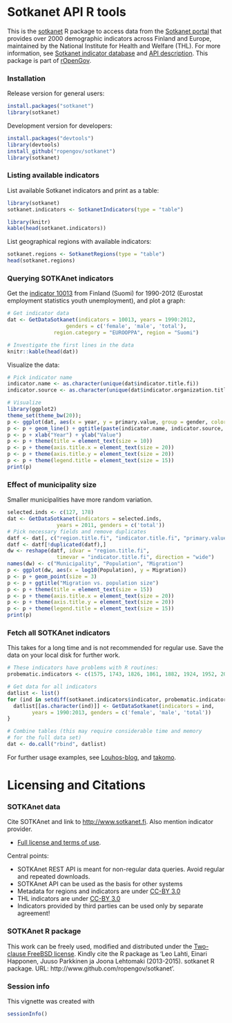 <!--
%\VignetteEngine{knitr}
%\VignetteIndexEntry{sotkanet R vignette}
-->

Sotkanet API R tools
===========

This is the [sotkanet](http://ropengov.github.com/sotkanet) R package to access data from the [Sotkanet portal](http://uusi.sotkanet.fi/portal/page/portal/etusivu/hakusivu) that provides over 2000 demographic indicators across Finland and Europe, maintained by the National Institute for Health and Welfare (THL). For more information, see [Sotkanet indicator database](http://uusi.sotkanet.fi/portal/page/portal/etusivu/tietoa_palvelusta) and [API description](http://uusi.sotkanet.fi/portal/pls/portal/!PORTAL.wwpob_page.show?_docname=22001.PDF). This package is part of [rOpenGov](http://ropengov.github.com/).


### Installation

Release version for general users:

```r
install.packages("sotkanet")
library(sotkanet)
```

Development version for developers:

```r
install.packages("devtools")
library(devtools)
install_github("ropengov/sotkanet")
library(sotkanet)
```

### Listing available indicators

List available Sotkanet indicators and print as a table:

```r
library(sotkanet) 
sotkanet.indicators <- SotkanetIndicators(type = "table")

library(knitr)
kable(head(sotkanet.indicators))
```

List geographical regions with available indicators:

```r
sotkanet.regions <- SotkanetRegions(type = "table")
head(sotkanet.regions)
```


### Querying SOTKAnet indicators

Get the [indicator 10013](http://uusi.sotkanet.fi/portal/page/portal/etusivu/hakusivu/metadata?type=I&indicator=10013) from Finland (Suomi) for 1990-2012 (Eurostat employment statistics youth unemployment), and plot a graph:

```r
# Get indicator data
dat <- GetDataSotkanet(indicators = 10013, years = 1990:2012, 
       		       genders = c('female', 'male', 'total'), 
		       region.category = "EUROOPPA", region = "Suomi")

# Investigate the first lines in the data
knitr::kable(head(dat))
```

Visualize the data:

```r
# Pick indicator name
indicator.name <- as.character(unique(dat$indicator.title.fi))
indicator.source <- as.character(unique(dat$indicator.organization.title.fi))

# Visualize
library(ggplot2)
theme_set(theme_bw(20)); 
p <- ggplot(dat, aes(x = year, y = primary.value, group = gender, color = gender)) 
p <- p + geom_line() + ggtitle(paste(indicator.name, indicator.source, sep = " / ")) 
p <- p + xlab("Year") + ylab("Value") 
p <- p + theme(title = element_text(size = 10))
p <- p + theme(axis.title.x = element_text(size = 20))
p <- p + theme(axis.title.y = element_text(size = 20))
p <- p + theme(legend.title = element_text(size = 15))
print(p)
```


### Effect of municipality size

Smaller municipalities have more random variation.

```r
selected.inds <- c(127, 178)
dat <- GetDataSotkanet(indicators = selected.inds, 
       			years = 2011, genders = c('total'))
# Pick necessary fields and remove duplicates
datf <- dat[, c("region.title.fi", "indicator.title.fi", "primary.value")]
datf <- datf[!duplicated(datf),]
dw <- reshape(datf, idvar = "region.title.fi", 
      		    timevar = "indicator.title.fi", direction = "wide")
names(dw) <- c("Municipality", "Population", "Migration")
p <- ggplot(dw, aes(x = log10(Population), y = Migration)) 
p <- p + geom_point(size = 3)
p <- p + ggtitle("Migration vs. population size") 
p <- p + theme(title = element_text(size = 15))
p <- p + theme(axis.title.x = element_text(size = 20))
p <- p + theme(axis.title.y = element_text(size = 20))
p <- p + theme(legend.title = element_text(size = 15))
print(p)
```



### Fetch all SOTKAnet indicators

This takes for a long time and is not recommended for regular
use. Save the data on your local disk for further work.

```r
# These indicators have problems with R routines:
probematic.indicators <- c(1575, 1743, 1826, 1861, 1882, 1924, 1952, 2000, 2001, 2033, 2050, 3386, 3443)

# Get data for all indicators
datlist <- list()
for (ind in setdiff(sotkanet.indicators$indicator, probematic.indicators)) {
  datlist[[as.character(ind)]] <- GetDataSotkanet(indicators = ind, 
  		years = 1990:2013, genders = c('female', 'male', 'total'))
}

# Combine tables (this may require considerable time and memory 
# for the full data set)
dat <- do.call("rbind", datlist)
```

For further usage examples, see
[Louhos-blog](http://louhos.wordpress.com), and
[takomo](https://github.com/louhos/takomo/tree/master/Sotkanet).


# Licensing and Citations

### SOTKAnet data

Cite SOTKAnet and link to [http://www.sotkanet.fi](http://www.sotkanet.fi/). Also mention indicator provider. 

 * [Full license and terms of use](http://uusi.sotkanet.fi/portal/page/portal/etusivu/tietoa_palvelusta). 

Central points:

 * SOTKAnet REST API is meant for non-regular data queries. Avoid regular and repeated downloads.
 * SOTKAnet API can be used as the basis for other systems
 * Metadata for regions and indicators are under [CC-BY 3.0](http://creativecommons.org/licenses/by/3.0/) 
 * THL indicators are under [CC-BY 3.0](http://creativecommons.org/licenses/by/3.0/) 
 * Indicators provided by third parties can be used only by separate agreement!


### SOTKAnet R package

This work can be freely used, modified and distributed under the
[Two-clause FreeBSD
license](http://en.wikipedia.org/wiki/BSD\_licenses). Kindly cite the
R package as 'Leo Lahti, Einari Happonen, Juuso Parkkinen ja Joona
Lehtomaki (2013-2015). sotkanet R package. URL:
http://www.github.com/ropengov/sotkanet'.


### Session info

This vignette was created with

```r
sessionInfo()
```
